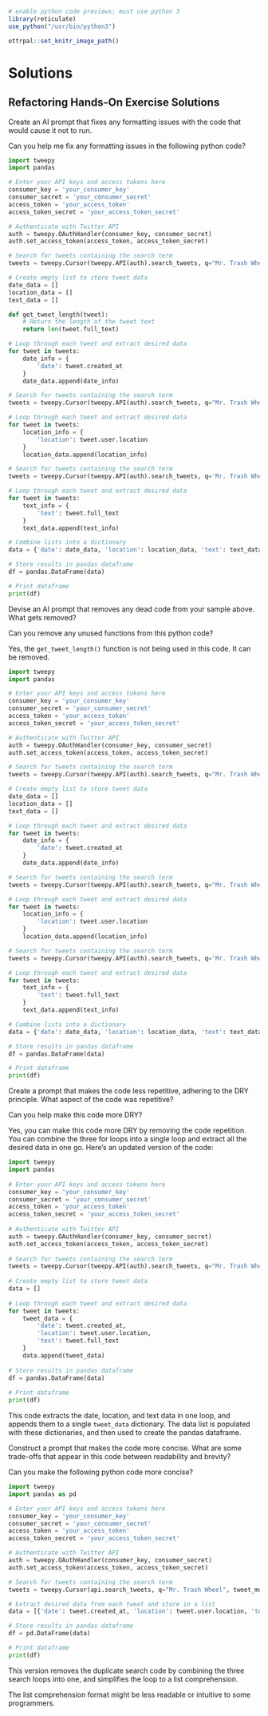 
```r
# enable python code previews; must use python 3
library(reticulate)
use_python("/usr/bin/python3")

ottrpal::set_knitr_image_path()
```

# Solutions {-}

## Refactoring Hands-On Exercise Solutions {-}

Create an AI prompt that fixes any formatting issues with the code that would cause it not to run.
    
:::{.query}
Can you help me fix any formatting issues in the following python code?
:::

:::{.ai_response}
```python
import tweepy
import pandas

# Enter your API keys and access tokens here
consumer_key = 'your_consumer_key'
consumer_secret = 'your_consumer_secret'
access_token = 'your_access_token'
access_token_secret = 'your_access_token_secret'

# Authenticate with Twitter API
auth = tweepy.OAuthHandler(consumer_key, consumer_secret)
auth.set_access_token(access_token, access_token_secret)

# Search for tweets containing the search term
tweets = tweepy.Cursor(tweepy.API(auth).search_tweets, q="Mr. Trash Wheel", tweet_mode='extended').items(100)

# Create empty list to store tweet data
date_data = []
location_data = []
text_data = []

def get_tweet_length(tweet):
    # Return the length of the tweet text
    return len(tweet.full_text)

# Loop through each tweet and extract desired data
for tweet in tweets:
    date_info = {
        'date': tweet.created_at
    }
    date_data.append(date_info)

# Search for tweets containing the search term
tweets = tweepy.Cursor(tweepy.API(auth).search_tweets, q="Mr. Trash Wheel", tweet_mode='extended').items(100)

# Loop through each tweet and extract desired data
for tweet in tweets:
    location_info = {
        'location': tweet.user.location
    }
    location_data.append(location_info)

# Search for tweets containing the search term
tweets = tweepy.Cursor(tweepy.API(auth).search_tweets, q='Mr. Trash Wheel', tweet_mode='extended').items(100)

# Loop through each tweet and extract desired data
for tweet in tweets:
    text_info = {
        'text': tweet.full_text
    }
    text_data.append(text_info)

# Combine lists into a dictionary
data = {'date': date_data, 'location': location_data, 'text': text_data}

# Store results in pandas dataframe
df = pandas.DataFrame(data)

# Print dataframe
print(df)
```
:::

Devise an AI prompt that removes any dead code from your sample above. What gets removed?

:::{.query}
Can you remove any unused functions from this python code?
:::

:::{.ai_response}
Yes, the `get_tweet_length()` function is not being used in this code. It can be removed.

```python
import tweepy
import pandas

# Enter your API keys and access tokens here
consumer_key = 'your_consumer_key'
consumer_secret = 'your_consumer_secret'
access_token = 'your_access_token'
access_token_secret = 'your_access_token_secret'

# Authenticate with Twitter API
auth = tweepy.OAuthHandler(consumer_key, consumer_secret)
auth.set_access_token(access_token, access_token_secret)

# Search for tweets containing the search term
tweets = tweepy.Cursor(tweepy.API(auth).search_tweets, q="Mr. Trash Wheel", tweet_mode='extended').items(100)

# Create empty list to store tweet data
date_data = []
location_data = []
text_data = []

# Loop through each tweet and extract desired data
for tweet in tweets:
    date_info = {
        'date': tweet.created_at
    }
    date_data.append(date_info)

# Search for tweets containing the search term
tweets = tweepy.Cursor(tweepy.API(auth).search_tweets, q="Mr. Trash Wheel", tweet_mode='extended').items(100)

# Loop through each tweet and extract desired data
for tweet in tweets:
    location_info = {
        'location': tweet.user.location
    }
    location_data.append(location_info)

# Search for tweets containing the search term
tweets = tweepy.Cursor(tweepy.API(auth).search_tweets, q='Mr. Trash Wheel', tweet_mode='extended').items(100)

# Loop through each tweet and extract desired data
for tweet in tweets:
    text_info = {
        'text': tweet.full_text
    }
    text_data.append(text_info)

# Combine lists into a dictionary
data = {'date': date_data, 'location': location_data, 'text': text_data}

# Store results in pandas dataframe
df = pandas.DataFrame(data)

# Print dataframe
print(df)
```
::: 


Create a prompt that makes the code less repetitive, adhering to the DRY principle. What aspect of the code was repetitive?

:::{.query}
Can you help make this code more DRY?
:::
    
:::{.ai_response}
Yes, you can make this code more DRY by removing the code repetition. You can combine the three for loops into a single loop and extract all the desired data in one go. Here's an updated version of the code:

```python
import tweepy
import pandas
    
# Enter your API keys and access tokens here
consumer_key = 'your_consumer_key'
consumer_secret = 'your_consumer_secret'
access_token = 'your_access_token'
access_token_secret = 'your_access_token_secret'
    
# Authenticate with Twitter API
auth = tweepy.OAuthHandler(consumer_key, consumer_secret)
auth.set_access_token(access_token, access_token_secret)
    
# Search for tweets containing the search term
tweets = tweepy.Cursor(tweepy.API(auth).search_tweets, q="Mr. Trash Wheel", tweet_mode='extended').items(100)
    
# Create empty list to store tweet data
data = []
    
# Loop through each tweet and extract desired data
for tweet in tweets:
    tweet_data = {
        'date': tweet.created_at,
        'location': tweet.user.location,
        'text': tweet.full_text
    }
    data.append(tweet_data)
    
# Store results in pandas dataframe
df = pandas.DataFrame(data)
    
# Print dataframe
print(df)

```

This code extracts the date, location, and text data in one loop, and appends them to a single `tweet_data` dictionary. The data list is populated with these dictionaries, and then used to create the pandas dataframe.
::: 

Construct a prompt that makes the code more concise. What are some trade-offs that appear in this code between readability and brevity?

:::{.query}
Can you make the following python code more concise?
:::

:::{.ai_response}
```python
import tweepy
import pandas as pd

# Enter your API keys and access tokens here
consumer_key = 'your_consumer_key'
consumer_secret = 'your_consumer_secret'
access_token = 'your_access_token'
access_token_secret = 'your_access_token_secret'

# Authenticate with Twitter API
auth = tweepy.OAuthHandler(consumer_key, consumer_secret)
auth.set_access_token(access_token, access_token_secret)

# Search for tweets containing the search term
tweets = tweepy.Cursor(api.search_tweets, q="Mr. Trash Wheel", tweet_mode='extended').items(100)

# Extract desired data from each tweet and store in a list
data = [{'date': tweet.created_at, 'location': tweet.user.location, 'text': tweet.full_text} for tweet in tweets]

# Store results in pandas dataframe
df = pd.DataFrame(data)

# Print dataframe
print(df)
```

This version removes the duplicate search code by combining the three search loops into one, and simplifies the loop to a list comprehension.

The list comprehension format might be less readable or intuitive to some programmers.
::: 
